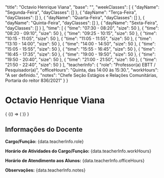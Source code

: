 
  "title": "Octavio Henrique Viana",
  "base": "",
  "weekClasses": [
    {
      "dayName": "Segunda-Feira",
      "dayClasses": []
    },
    {
      "dayName": "Terça-Feira",
      "dayClasses": []
    },
    {
      "dayName": "Quarta-Feira",
      "dayClasses": []
    },
    {
      "dayName": "Quinta-Feira",
      "dayClasses": []
    },
    {
      "dayName": "Sexta-Feira",
      "dayClasses": []
    }
  ],
  "time": [
    {
      "time": "07:30 - 08:20",
      "size": 50
    },
    {
      "time": "08:20 - 09:10",
      "size": 50
    },
    {
      "time": "09:25 - 10:15",
      "size": 50
    },
    {
      "time": "10:15 - 11:05",
      "size": 50
    },
    {
      "time": "11:05 - 11:55",
      "size": 50
    },
    {
      "time": "13:10 - 14:00",
      "size": 50
    },
    {
      "time": "14:00 - 14:50",
      "size": 50
    },
    {
      "time": "15:05 - 15:55",
      "size": 50
    },
    {
      "time": "15:55 - 16:45",
      "size": 50
    },
    {
      "time": "16:45 - 17:35",
      "size": 50
    },
    {
      "time": "19:00 - 19:50",
      "size": 50
    },
    {
      "time": "19:50 - 20:40",
      "size": 50
    },
    {
      "time": "21:00 - 21:50",
      "size": 50
    },
    {
      "time": "21:50 - 22:40",
      "size": 50
    }
  ],
  "teacherInfo": {
    "role": "Professor(a) EBTT / Pesquisador(a)",
    "officeHours": "Quinta, das 14:00 às 15:30.",
    "workHours": "A ser definido.",
    "notes": "Chefe Seção Estágios e Relações Comunitárias, Portaria do reitor 836/2021"
  }
}

# Octavio Henrique Viana

<div>
  {
    <BrowserOnly>
      {() => (
        <Grid
          title={data.title}
          weekClasses={data.weekClasses}
          time={data.time}
        />
      )}
    </BrowserOnly>
  }
</div>

<div style={{
  border: '1px solid #ddd',
  borderRadius: '8px',
  padding: '16px',
  marginTop: '24px',
  backgroundColor: '#f9f9f9'
}}>
  <h2 style={{
    borderBottom: '2px solid #ccc',
    paddingBottom: '8px',
    marginBottom: '16px'
  }}>Informações do Docente</h2>
  <p><strong>Cargo/Função:</strong> {data.teacherInfo.role}</p>
  <p><strong>Horário de Atividades do Cargo/Função:</strong> {data.teacherInfo.workHours}</p>
  <p><strong>Horário de Atendimento aos Alunos:</strong> {data.teacherInfo.officeHours}</p>
  <p><strong>Observações:</strong> {data.teacherInfo.notes}</p>
</div>

